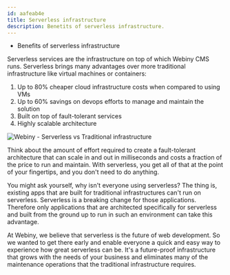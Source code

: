 ```yaml
---
id: aafeab4e
title: Serverless infrastructure
description: Benetits of serverless infrastructure.
---
```



<Alert type="success" title="WHAT YOU'LL LEARN">

- Benefits of serverless infrastructure

</Alert>

Serverless services are the infrastructure on top of which Webiny CMS runs. Serverless brings many advantages over more traditional infrastructure like virtual machines or containers:

1. Up to 80% cheaper cloud infrastructure costs when compared to using VMs
2. Up to 60% savings on devops efforts to manage and maintain the solution
3. Built on top of fault-tolerant services
4. Highly scalable architecture

![Webiny - Serverless vs Traditional infrastructure](./assets/serverless-infrastructure/webiny-serverless-infrastructure.png)

Think about the amount of effort required to create a fault-tolerant architecture that can scale in and out in milliseconds and costs a fraction of the price to run and maintain. With serverless, you get all of that at the point of your fingertips, and you don't need to do anything.

You might ask yourself, why isn't everyone using serverless?
The thing is, existing apps that are built for traditional infrastructures can't run on serverless. Serverless is a breaking change for those applications. Therefore only applications that are architected specifically for serverless and built from the ground up to run in such an environment can take this advantage.

At Webiny, we believe that serverless is the future of web development. So we wanted to get there early and enable everyone a quick and easy way to experience how great serverless can be. It's a future-proof infrastructure that grows with the needs of your business and eliminates many of the maintenance operations that the traditional infrastructure requires.
